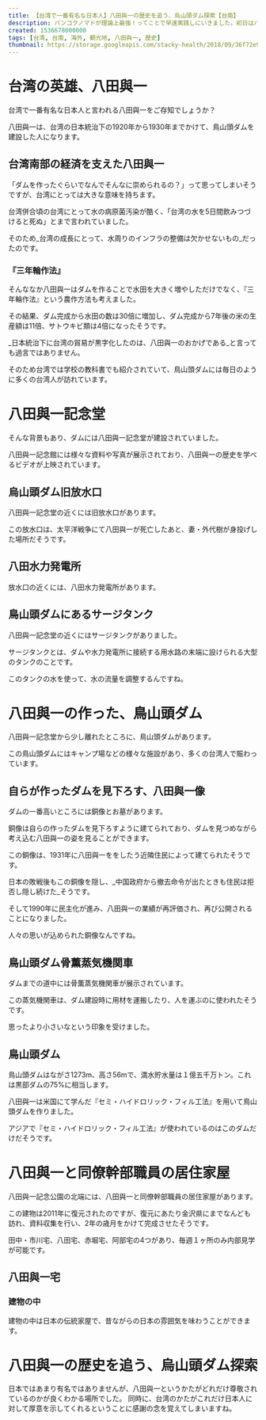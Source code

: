 ```yaml
---
title: 【台湾で一番有名な日本人】八田與一の歴史を追う、烏山頭ダム探索【台南】
description: バンコクノマドが理論上最強！ってことで早速実践しにいきました。初日はバンコク市内への移動です。
created: 1536678000000
tags: [台湾, 台南, 海外, 観光地, 八田與一, 歴史]
thumbnail: https://storage.googleapis.com/stacky-health/2018/09/36f72e960ba4ca7096c1d626a3e5a156.jpg
---
```


# 台湾の英雄、八田與一
台湾で一番有名な日本人と言われる八田與一をご存知でしょうか？

八田與一は、台湾の日本統治下の1920年から1930年までかけて、鳥山頭ダムを建設した人になります。

## 台湾南部の経済を支えた八田與一
「ダムを作ったぐらいでなんでそんなに崇められるの？」って思ってしまいそうですが、台湾にとっては大きな意味を持ちます。

台湾併合頃の台湾にとって水の病原菌汚染が酷く、「台湾の水を5日間飲みつづけると死ぬ」とまで言われていました。

そのため_台湾の成長にとって、水周りのインフラの整備は欠かせないもの_だったのです。

### 『三年輪作法』

そんななか八田與一はダムを作ることで水田を大きく増やしただけでなく、『三年輪作法』という農作方法も考えました。

その結果、ダム完成から水田の数は30倍に増加し、ダム完成から7年後の米の生産額は11倍、サトウキビ類は4倍になったそうです。

_日本統治下に台湾の貿易が黒字化したのは、八田與一のおかげである_と言っても過言ではありません。

そのため台湾では学校の教科書でも紹介されていて、鳥山頭ダムには毎日のように多くの台湾人が訪れています。

# 八田與一記念堂
そんな背景もあり、ダムには八田與一記念堂が建設されていました。

八田與一記念館には様々な資料や写真が展示されており、八田與一の歴史を学べるビデオが上映されています。

<amp-img alt="八田與一記念堂" src="https://storage.googleapis.com/stacky-health/2018/09/449f50ca020b5754ef285700e15a54b9.jpg" width="1686" height="1264" layout="intrinsic" />

## 烏山頭ダム旧放水口
八田與一記念堂の近くには旧放水口があります。

この放水口は、太平洋戦争にて八田與一が死亡したあと、妻・外代樹が身投げした場所だそうです。

<amp-img alt="八田與一の妻・外代樹が身投げした烏山頭ダム旧放水口" src="https://storage.googleapis.com/stacky-health/2018/09/f5c2b5118d749219c71a83a0adf6bcb6.jpg" width="1686" height="1264" layout="intrinsic" />

## 八田水力発電所

放水口の近くには、八田水力発電所があります。

<amp-img alt="八田水力発電所" src="https://storage.googleapis.com/stacky-health/2018/09/9ebb49a4a0938f508d2c5faf57cbf851.jpg" width="1686" height="1264" layout="intrinsic" />

<amp-img alt="八田水力発電所の説明文" src="https://storage.googleapis.com/stacky-health/2018/09/0df74584b0e7e6676da0c22fdb4e72f9.jpg" width="1686" height="1264" layout="intrinsic" />

## 鳥山頭ダムにあるサージタンク
八田與一記念堂の近くにはサージタンクがありました。

サージタンクとは、ダムや水力発電所に接続する用水路の末端に設けられる大型のタンクのことです。

このタンクの水を使って、水の流量を調整するんですね。

<amp-img alt="サージタンク" src="https://storage.googleapis.com/stacky-health/2018/09/c5ae2292641b059a0c751b4444729d49.jpg" width="1686" height="1264" layout="intrinsic" />

<amp-img alt="サージタンクの説明文" src="https://storage.googleapis.com/stacky-health/2018/09/1b280479a8731f19d6e9bfa17ae8c8fd.jpg" width="1686" height="1264" layout="intrinsic" />

# 八田與一の作った、鳥山頭ダム
八田與一記念堂から少し離れたところに、鳥山頭ダムがあります。

この鳥山頭ダムにはキャンプ場などの様々な施設があり、多くの台湾人で賑わっています。

<amp-img alt="鳥山頭ダムの地図" src="https://storage.googleapis.com/stacky-health/2018/09/568560f4945973ce1c44298b1cdf5874.jpg" width="1686" height="1264" layout="intrinsic" />

## 自らが作ったダムを見下ろす、八田與一像
ダムの一番高いところには銅像とお墓があります。

銅像は自らの作ったダムを見下ろすように建てられており、ダムを見つめながら考え込む八田與一の姿を見ることができます。

<amp-img alt="自らが作ったダムを見下ろす、八田與一像" src="https://storage.googleapis.com/stacky-health/2018/09/202bce635e6c952171090bd1092f076f.jpg" width="1686" height="1264" layout="intrinsic" />

この銅像は、1931年に八田與一ををしたう近隣住民によって建てられたそうです。

日本の敗戦後もこの銅像を隠し、_中国政府から撤去命令が出たときも住民は拒否し隠し続けた_そうです。

そして1990年に民主化が進み、八田與一の業績が再評価され、再び公開されることになりました。

人々の思いが込められた銅像なんですね。

## 鳥山頭ダム骨薫蒸気機関車
ダムまでの道中には骨薫蒸気機関車が展示されています。

この蒸気機関車は、ダム建設時に用材を運搬したり、人を運ぶのに使われたそうです。

思ったより小さいなという印象を受けました。

<amp-img alt="骨薫蒸気機関車" src="https://storage.googleapis.com/stacky-health/2018/09/199fd2eeeff9a5165b47542d22168410.png" width="1400" height="924" layout="intrinsic" />

<amp-img alt="骨薫蒸気機関車の歴史" src="https://storage.googleapis.com/stacky-health/2018/09/89eaa7991a7565c77bf251f9a7532617.jpg" width="1686" height="1264" layout="intrinsic" />

## 鳥山頭ダム
鳥山頭ダムはながさ1273m、高さ56mで、満水貯水量は１億五千万トン。これは黒部ダムの75%に相当します。

八田與一は米国にて学んだ『セミ・ハイドロリック・フィル工法』を用いて鳥山頭ダムを作りました。

アジアで『セミ・ハイドロリック・フィル工法』が使われているのはこのダムだけだそうです。

<amp-img alt="鳥山頭ダム" src="https://storage.googleapis.com/stacky-health/2018/09/1fe78006143d6daaf260fa47a4a6e000.jpg" width="1686" height="1264" layout="intrinsic" />

# 八田與一と同僚幹部職員の居住家屋
八田與一記念公園の北端には、八田與一と同僚幹部職員の居住家屋があります。

この建物は2011年に復元されたのですが、復元にあたり金沢県にまでなんども訪れ、資料収集を行い、2年の歳月をかけて完成させたそうです。

田中・市川宅、八田宅、赤堀宅、阿部宅の4つがあり、毎週１ヶ所のみ内部見学が可能です。

<amp-img alt="八田與一記念公園入口" src="https://storage.googleapis.com/stacky-health/2018/09/96c2f99023d6cf1aed3b2f4792350b06.png" width="1314" height="1184" layout="intrinsic" />

## 八田與一宅

<amp-img alt="八田宅" src="https://storage.googleapis.com/stacky-health/2018/09/f655e2b8cbac35a1e6e03f2d640b4b08.jpg" width="1686" height="1264" layout="intrinsic" />

<amp-img alt="八田宅説明" src="https://storage.googleapis.com/stacky-health/2018/09/d793ea855c58ff399a95fe2de62a18fa.jpg" width="1686" height="1264" layout="intrinsic" />

### 建物の中
建物の中は日本の伝統家屋で、昔ながらの日本の雰囲気を味わうことができます。

<amp-img alt="八田與一記念公園阿部宅・居間" src="https://storage.googleapis.com/stacky-health/2018/09/7392e8ec1930d47e35aa86a4d69ce5ea-1.jpg" width="1686" height="1264" layout="intrinsic" />

<amp-img alt="八田與一記念公園阿部宅・五右衛門風呂" src="https://storage.googleapis.com/stacky-health/2018/09/fde124b72cf493d7ffa07462924787d5.jpg" width="1686" height="1264" layout="intrinsic" />

# 八田與一の歴史を追う、烏山頭ダム探索
日本ではあまり有名ではありませんが、八田與一というかたがどれだけ尊敬されているのかが良くわかる場所でした。
同時に、台湾のかたがこれだけ日本人に対して厚意を示してくれるということに感謝の念を覚えてしまいますね。
